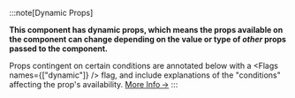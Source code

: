 
:::note[Dynamic Props]

**This component has dynamic props, which means the props available on the component can change depending on the value or type of _other_ props passed to the component.**

Props contingent on certain conditions are annotated below with a <Flags names={["dynamic"]} /> flag, and include explanations of the "conditions" affecting the prop's availability. [More Info&thinsp;→](/svelte-tweakpane-ui/docs#dynamic-props)
:::
